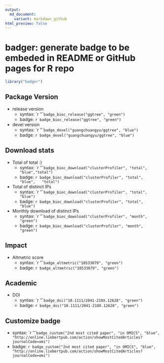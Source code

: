 ```yaml
---
output:
  md_document:
    variant: markdown_github
html_preview: false
---
```


<!-- README.md is generated from README.Rmd. Please edit that file -->

# badger: generate badge to be embeded in README or GitHub pages for R repo


```r
library("badger")
```

## Package Version

+ release version
	- syntax: `r ''````
	         badge_bioc_release("ggtree", "green")```
	- badge: `r badge_bioc_release("ggtree", "green")`
+ devel version
	- syntax: `r ''````
            badge_devel("guangchuangyu/ggtree", "blue")```
	- badge: `r badge_devel("guangchuangyu/ggtree", "blue")`

## Download stats

+ Total of total :)
	- syntax: `r ''````
             badge_bioc_download("clusterProfiler", "total", "blue","total")```
	- badge: `r badge_bioc_download("clusterProfiler", "total", "blue",
    "total")`
+ Total of distinct IPs
	- syntax: `r ''````
             badge_bioc_download("clusterProfiler", "total", "blue")```
	- badge: `r badge_bioc_download("clusterProfiler", "total", "blue")`
+ Monthly download of distinct IPs
	- syntax: `r ''````
             badge_bioc_download("clusterProfiler", "month", "green")```
	- badge: `r badge_bioc_download("clusterProfiler", "month", "green")`


## Impact

+ Altmetric score
	- syntax: `r ''````
            badge_altmetric("10533079", "green")```
	- badge: `r badge_altmetric("10533079", "green")`


## Academic
+ DOI
	- syntax: `r ''````
            badge_doi("10.1111/2041-210X.12628", "green")```
	- badge: `r badge_doi("10.1111/2041-210X.12628", "green")`

## Customize badge

+ syntax: `r ''````
          badge_custom("2nd most cited paper", "in OMICS", "blue",
          "http://online.liebertpub.com/action/showMostCitedArticles?journalCode=omi")```
+ badge: `r badge_custom("2nd most cited paper", "in OMICS", "blue",
  "http://online.liebertpub.com/action/showMostCitedArticles?journalCode=omi")`

